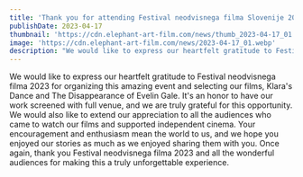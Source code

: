 ```yaml
---
title: 'Thank you for attending Festival neodvisnega filma Slovenije 2023'
publishDate: 2023-04-17
thumbnail: 'https://cdn.elephant-art-film.com/news/thumb_2023-04-17_01.webp'
image: 'https://cdn.elephant-art-film.com/news/2023-04-17_01.webp'
description: "We would like to express our heartfelt gratitude to Festival neodvisnega filma 2023 for organizing this amazing event and selecting our films, Klara's Dance and The Disappearance of Evelin Gale."
---
```


We would like to express our heartfelt gratitude to Festival neodvisnega filma 2023 for organizing this amazing event and selecting our films, Klara's Dance and The Disappearance of Evelin Gale. It's an honor to have our work screened with full venue, and we are truly grateful for this opportunity. We would also like to extend our appreciation to all the audiences who came to watch our films and supported independent cinema. Your encouragement and enthusiasm mean the world to us, and we hope you enjoyed our stories as much as we enjoyed sharing them with you. Once again, thank you Festival neodvisnega filma 2023 and all the wonderful audiences for making this a truly unforgettable experience.
